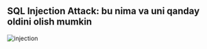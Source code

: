 
## SQL Injection Attack: bu nima va uni qanday oldini olish mumkin

![injection](/images/tutorials/database/injection.png)